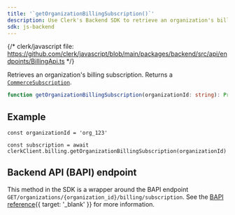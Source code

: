 ```yaml
---
title: '`getOrganizationBillingSubscription()`'
description: Use Clerk's Backend SDK to retrieve an organization's billing subscription.
sdk: js-backend
---
```


<Include src="_partials/billing/api-experimental" />

{/* clerk/javascript file: https://github.com/clerk/javascript/blob/main/packages/backend/src/api/endpoints/BillingApi.ts */}

Retrieves an organization's billing subscription. Returns a [`CommerceSubscription`](/docs/references/backend/types/backend-commerce-subscription).

```ts
function getOrganizationBillingSubscription(organizationId: string): Promise<CommerceSubscription>
```

## Example

<Include src="_partials/backend/usage" />

```tsx
const organizationId = 'org_123'

const subscription = await clerkClient.billing.getOrganizationBillingSubscription(organizationId)
```

## Backend API (BAPI) endpoint

This method in the SDK is a wrapper around the BAPI endpoint `GET/organizations/{organization_id}/billing/subscription`. See the [BAPI reference](/docs/reference/backend-api/tag/Billing#operation/GetOrganizationBillingSubscription){{ target: '_blank' }} for more information.

